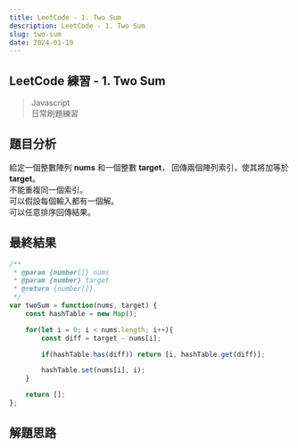 ```yaml
---
title: LeetCode - 1. Two Sum
description: LeetCode - 1. Two Sum
slug: two-sum
date: 2024-01-10
---
```


## LeetCode 練習 - 1. Two Sum
> Javascript  
> 日常刷題練習

## 題目分析
給定一個整數陣列 **nums** 和一個整數 **target**，  回傳兩個陣列索引，使其將加等於 **target**。  
不能重複同一個索引。  
可以假設每個輸入都有一個解。  
可以任意排序回傳結果。

## 最終結果

```js:two-sum.js
/**
 * @param {number[]} nums
 * @param {number} target
 * @return {number[]}
 */
var twoSum = function(nums, target) {
    const hashTable = new Map();

    for(let i = 0; i < nums.length; i++){
        const diff = target - nums[i];

        if(hashTable.has(diff)) return [i, hashTable.get(diff)];

        hashTable.set(nums[i], i);
    }

    return [];
};
```

## 解題思路
